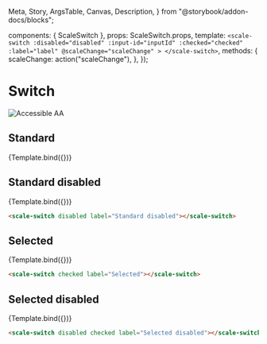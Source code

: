   Meta,
  Story,
  ArgsTable,
  Canvas,
  Description,
} from "@storybook/addon-docs/blocks";

<Meta title="Components/Switch" component={ScaleSwitch} />

  components: { ScaleSwitch },
  props: ScaleSwitch.props,
  template: `
    <scale-switch
      :disabled="disabled"
      :input-id="inputId"
      :checked="checked"
      :label="label"
      @scaleChange="scaleChange"
    >
    </scale-switch>
  `,
  methods: {
    scaleChange: action("scaleChange"),
  },
});

<div
  style={{
    display: "inline-flex",
    alignItems: "center",
    justifyContent: "space-between",
    width: "100%",
  }}
>
  <h1>Switch</h1>
  <img src="assets/tag-aa.svg" alt="Accessible AA" />
</div>

## Standard

<Canvas withSource="none">
  <Story
    name="Standard"
    args={{
      label: "Standard",
    }}
  >
    {Template.bind({})}
  </Story>
</Canvas>

<ArgsTable story="Standard" />

## Standard disabled

<Canvas withSource="none">
  <Story
    name="Standard disabled"
    args={{
      disabled: true,
      label: "Standard disabled",
    }}
  >
    {Template.bind({})}
  </Story>
</Canvas>

```html
<scale-switch disabled label="Standard disabled"></scale-switch>
```

## Selected

<Canvas withSource="none">
  <Story
    name="Selected"
    args={{
      checked: true,
      label: "Selected",
    }}
  >
    {Template.bind({})}
  </Story>
</Canvas>

```html
<scale-switch checked label="Selected"></scale-switch>
```

## Selected disabled

<Canvas withSource="none">
  <Story
    name="Selected disabled"
    args={{
      disabled: true,
      checked: true,
      label: "Selected disabled",
    }}
  >
    {Template.bind({})}
  </Story>
</Canvas>

```html
<scale-switch disabled checked label="Selected disabled"></scale-switch>
```
